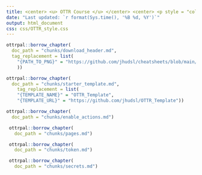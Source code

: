 ```yaml
---
title: <center> <u> OTTR Course </u> </center> <center> <p style = "color:#986753;"> Set Up </p></center>
date: "Last updated: `r format(Sys.time(), '%B %d, %Y')`"
output: html_document
css: css/OTTR_style.css
---
```


```r
ottrpal::borrow_chapter(
  doc_path = "chunks/download_header.md",
  tag_replacement = list(
    "{PATH_TO_PNG}" = "https://github.com/jhudsl/cheatsheets/blob/main/pngs/ottr_course.png?raw=true"
    ))
```

```r
ottrpal::borrow_chapter(
  doc_path = "chunks/starter_template.md",
    tag_replacement = list(
    "{TEMPLATE_NAME}" = "OTTR_Template",
    "{TEMPLATE_URL}" = "https://github.com/jhudsl/OTTR_Template"))
```

```r
ottrpal::borrow_chapter(
  doc_path = "chunks/enable_actions.md")
```

```r
 ottrpal::borrow_chapter(   
   doc_path = "chunks/pages.md")
```

```r
 ottrpal::borrow_chapter(   
   doc_path = "chunks/token.md")
```

```r
 ottrpal::borrow_chapter(   
   doc_path = "chunks/secrets.md")
```
